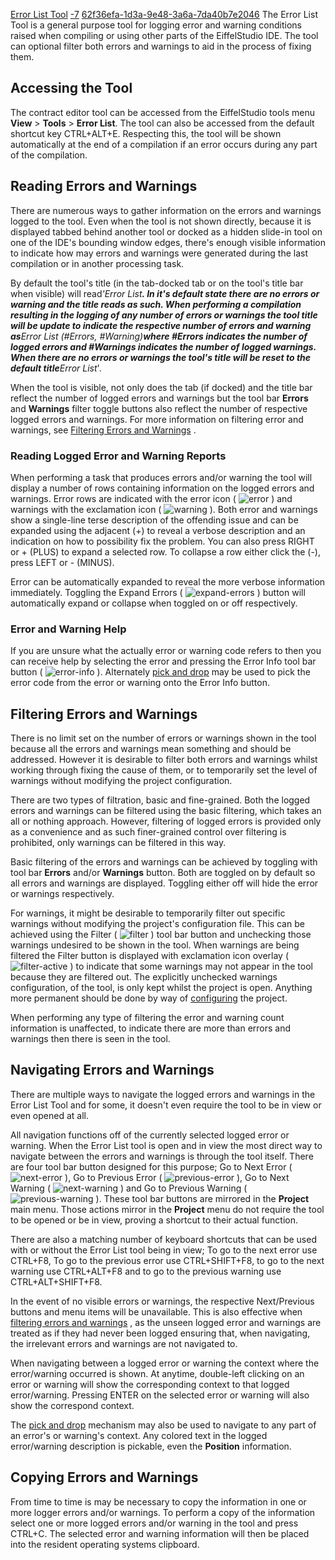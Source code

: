 [[Property:title|Error List Tool]]
[[Property:weight|-7]]
[[Property:uuid|62f36efa-1d3a-9e48-3a6a-7da40b7e2046]]
The Error List Tool is a general purpose tool for logging error and warning conditions raised when compiling or using other parts of the EiffelStudio IDE. The tool can optional filter both errors and warnings to aid in the process of fixing them. 
<span id="accessing_the_tool"></span> 
==Accessing the Tool==

The contract editor tool can be accessed from the EiffelStudio tools menu '''View''' > '''Tools''' > '''Error List'''. The tool can also be accessed from the default shortcut key CTRL+ALT+E. Respecting this, the tool will be shown automatically at the end of a compilation if an error occurs during any part of the compilation. 
<span id="reading_errors_and_warnings"></span> 
==Reading Errors and Warnings==

There are numerous ways to gather information on the errors and warnings logged to the tool. Even when the tool is not shown directly, because it is displayed tabbed behind another tool or docked as a hidden slide-in tool on one of the IDE's bounding window edges, there's enough visible information to indicate how may errors and warnings were generated during the last compilation or in another processing task. 

By default the tool's title (in the tab-docked tab or on the tool's title bar when visible) will read'' 'Error List'''. In it's default state there are no errors or warning and the title reads as such. When performing a compilation resulting in the logging of any number of errors or warnings the tool title will be update to indicate the respective number of errors and warning as '''Error List (#Errors, #Warning)''' where ''#Errors'' indicates the number of logged errors and ''#Warnings'' indicates the number of logged warnings. When there are no errors or warnings the tool's title will be reset to the default title '''Error List'''. 

When the tool is visible, not only does the tab (if docked) and the title bar reflect the number of logged errors and warnings but the tool bar '''Errors''' and '''Warnings''' filter toggle buttons also reflect the number of respective logged errors and warnings. For more information on filtering error and warnings, see [[#filtering_errors_and_warnings|Filtering Errors and Warnings]] . 
<span id="reading_logged_error_and_warning_reports"></span> 
===Reading Logged Error and Warning Reports===

When performing a task that produces errors and/or warning the tool will display a number of rows containing information on the logged errors and warnings. Error rows are indicated with the error icon ( [[Image:error]] ) and warnings with the exclamation icon ( [[Image:warning]] ). Both error and warnings show a single-line terse description of the offending issue and can be expanded using the adjacent (+) to reveal a verbose description and an indication on how to possibility fix the problem. You can also press RIGHT or + (PLUS) to expand a selected row. To collapse a row either click the (-), press LEFT or - (MINUS). 

Error can be automatically expanded to reveal the more verbose information immediately. Toggling the Expand Errors ( [[Image:expand-errors]] ) button will automatically expand or collapse when toggled on or off respectively. 
<span id="error_and_warning_help"></span> 
===Error and Warning Help===

If you are unsure what the actually error or warning code refers to then you can receive help by selecting the error and pressing the Error Info tool bar button ( [[Image:error-info]] ). Alternately [[Pick-and-drop mechanism|pick and drop]]  may be used to pick the error code from the error or warning onto the Error Info button. 
<span id="filtering_errors_and_warnings"></span> 
==Filtering Errors and Warnings==

There is no limit set on the number of errors or warnings shown in the tool because all the errors and warnings mean something and should be addressed. However it is desirable to filter both errors and warnings whilst working through fixing the cause of them, or to temporarily set the level of warnings without modifying the project configuration. 

There are two types of filtration, basic and fine-grained. Both the logged errors and warnings can be filtered using the basic filtering, which takes an all or nothing approach. However, filtering of logged errors is provided only as a convenience and as such finer-grained control over filtering is prohibited, only warnings can be filtered in this way. 

Basic filtering of the errors and warnings can be achieved by toggling with tool bar '''Errors''' and/or '''Warnings''' button. Both are toggled on by default so all errors and warnings are displayed. Toggling either off will hide the error or warnings respectively. 

For warnings, it might be desirable to temporarily filter out specific warnings without modifying the project's configuration file. This can be achieved using the Filter ( [[Image:filter]] ) tool bar button and unchecking those warnings undesired to be shown in the tool. When warnings are being filtered the Filter button is displayed with exclamation icon overlay ( [[Image:filter-active]] ) to indicate that some warnings may not appear in the tool because they are filtered out. The explicitly unchecked warnings configuration, of the tool, is only kept whilst the project is open. Anything more permanent should be done by way of [[EiffelStudio: Project settings window|configuring]]  the project. 

When performing any type of filtering the error and warning count information is unaffected, to indicate there are more than errors and warnings then there is seen in the tool. 
<span id="navigating_errors_and_warnings"></span> 
==Navigating Errors and Warnings==

There are multiple ways to navigate the logged errors and warnings in the Error List Tool and for some, it doesn't even require the tool to be in view or even opened at all. 

All navigation functions off of the currently selected logged error or warning. When the Error List tool is open and in view the most direct way to navigate between the errors and warnings is through the tool itself. There are four tool bar button designed for this purpose; Go to Next Error ( [[Image:next-error]] ), Go to Previous Error ( [[Image:previous-error]] ), Go to Next Warning ( [[Image:next-warning]] ) and Go to Previous Warning ( [[Image:previous-warning]] ). These tool bar buttons are mirrored in the '''Project''' main menu. Those actions mirror in the '''Project''' menu do not require the tool to be opened or be in view, proving a shortcut to their actual function. 

There are also a matching number of keyboard shortcuts that can be used with or without the Error List tool being in view; To go to the next error use CTRL+F8, To go to the previous error use CTRL+SHIFT+F8, to go to the next warning use CTRL+ALT+F8 and to go to the previous warning use CTRL+ALT+SHIFT+F8. 

In the event of no visible errors or warnings, the respective Next/Previous buttons and menu items will be unavailable. This is also effective when [[#filtering_errors_and_warnings|filtering errors and warnings]] , as the unseen logged error and warnings are treated as if they had never been logged ensuring that, when navigating, the irrelevant errors and warnings are not navigated to. 

When navigating between a logged error or warning the context where the error/warning occurred is shown. At anytime, double-left clicking on an error or warning will show the corresponding context to that logged error/warning. Pressing ENTER on the selected error or warning will also show the correspond context. 

The [[Pick-and-drop mechanism|pick and drop]]  mechanism may also be used to navigate to any part of an error's or warning's context. Any colored text in the logged error/warning description is pickable, even the '''Position''' information. 
<span id="copying_errors_and_warnings"></span> 
==Copying Errors and Warnings==

From time to time is may be necessary to copy the information in one or more logger errors and/or warnings. To perform a copy of the information select one or more logged errors and/or warning in the tool and press CTRL+C. The selected error and warning information will then be placed into the resident operating systems clipboard. 




